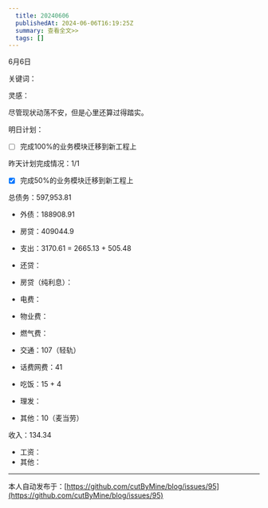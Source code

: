 ```yaml
---
  title: 20240606
  publishedAt: 2024-06-06T16:19:25Z
  summary: 查看全文>>
  tags: []
---
```


6月6日

关键词：

灵感：


尽管现状动荡不安，但是心里还算过得踏实。


明日计划：

- [ ] 完成100%的业务模块迁移到新工程上


昨天计划完成情况：1/1

- [x] 完成50%的业务模块迁移到新工程上


总债务：597,953.81
- 外债：188908.91
- 房贷：409044.9

- 支出：3170.61 = 2665.13 + 505.48
- 还贷：
- 房贷（纯利息）：
- 电费：
- 物业费：
- 燃气费：
- 交通：107（轻轨）
- 话费网费：41
- 吃饭：15 + 4
- 理发：
- 其他：10（麦当劳）

收入：134.34
- 工资：
- 其他：


---
本人自动发布于：[https://github.com/cutByMine/blog/issues/95](https://github.com/cutByMine/blog/issues/95)
